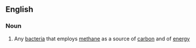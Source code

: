 ==English==

===Noun===
{{wikipedia}}
{{en-noun}}

# Any [[bacteria]] that employs [[methane]] as a source of [[carbon]] and of [[energy]]